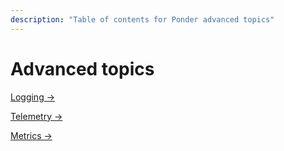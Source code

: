 ```yaml
---
description: "Table of contents for Ponder advanced topics"
---
```


# Advanced topics

[Logging →](/advanced/logging)

[Telemetry →](/advanced/telemetry)

[Metrics →](/advanced/metrics)
